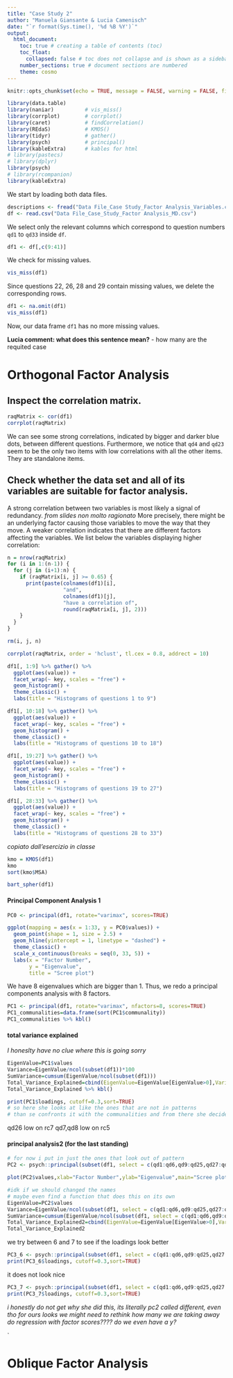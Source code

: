 ```yaml
---
title: "Case Study 2"
author: "Manuela Giansante & Lucia Camenisch"
date: "`r format(Sys.time(), '%d %B %Y')`"
output:
  html_document:
    toc: true # creating a table of contents (toc)
    toc_float:
      collapsed: false # toc does not collapse and is shown as a sidebar (toc_float)
    number_sections: true # document sections are numbered
    theme: cosmo
---
```


```r
knitr::opts_chunk$set(echo = TRUE, message = FALSE, warning = FALSE, fig.align = "center")
```

```r
library(data.table)
library(naniar)          # vis_miss()
library(corrplot)        # corrplot()
library(caret)           # findCorrelation()
library(REdaS)           # KMOS()
library(tidyr)           # gather()
library(psych)           # principal()
library(kableExtra)      # kables for html
# library(pastecs)
# library(dplyr)
library(psych)
# library(rcompanion) 
library(kableExtra)
```

We start by loading both data files.

```r
descriptions <- fread("Data File_Case Study_Factor Analysis_Variables.csv")
df <- read.csv("Data File_Case_Study_Factor Analysis_MD.csv")
```

We select only the relevant columns which correspond to question numbers `qd1` to `qd33` inside `df`.

```r
df1 <- df[,c(9:41)]
```

We check for missing values.

```r
vis_miss(df1)
```

Since questions 22, 26, 28 and 29 contain missing values, we delete the corresponding rows.

```r
df1 <- na.omit(df1)
vis_miss(df1)
```

Now, our data frame `df1` has no more missing values.

**Lucia comment: what does this sentence mean?** - how many are the requited case

# Orthogonal Factor Analysis

## Inspect the correlation matrix.

```r
raqMatrix <- cor(df1)
corrplot(raqMatrix)
```

We can see some strong correlations, indicated by bigger and darker blue dots, between different questions. Furthermore, we notice that `qd4` and `qd23` seem to be the only two items with low correlations with all the other items. They are standalone items.

## Check whether the data set and all of its variables are suitable for factor analysis.

A strong correlation between two variables is most likely a signal of redundancy. *from slides non molto ragionato* More precisely, there might be an underlying factor causing those variables to move the way that they move. A weaker correlation indicates that there are different factors affecting the variables. We list below the variables displaying higher correlation:


```r
n = nrow(raqMatrix)
for (i in 1:(n-1)) {
  for (j in (i+1):n) {
    if (raqMatrix[i, j] >= 0.65) {
      print(paste(colnames(df1)[i],
                  "and",
                  colnames(df1)[j],
                  "have a correlation of",
                  round(raqMatrix[i, j], 2)))
    }
  }
}

rm(i, j, n)
```

```r
corrplot(raqMatrix, order = 'hclust', tl.cex = 0.8, addrect = 10)
```

```r
df1[, 1:9] %>% gather() %>%                 
  ggplot(aes(value)) +
  facet_wrap(~ key, scales = "free") +
  geom_histogram() +
  theme_classic() +
  labs(title = "Histograms of questions 1 to 9")

df1[, 10:18] %>% gather() %>%                 
  ggplot(aes(value)) +
  facet_wrap(~ key, scales = "free") +
  geom_histogram() +
  theme_classic() +
  labs(title = "Histograms of questions 10 to 18")

df1[, 19:27] %>% gather() %>%                 
  ggplot(aes(value)) +
  facet_wrap(~ key, scales = "free") +
  geom_histogram() +
  theme_classic() +
  labs(title = "Histograms of questions 19 to 27")

df1[, 28:33] %>% gather() %>%                 
  ggplot(aes(value)) +
  facet_wrap(~ key, scales = "free") +
  geom_histogram() +
  theme_classic() +
  labs(title = "Histograms of questions 28 to 33")
```


*copiato dall'esercizio in classe*

```r
kmo = KMOS(df1)
kmo
sort(kmo$MSA)
```

```r
bart_spher(df1)
```

#### Principal Component Analysis 1

```r
PC0 <- principal(df1, rotate="varimax", scores=TRUE)

ggplot(mapping = aes(x = 1:33, y = PC0$values)) +
  geom_point(shape = 1, size = 2.5) +
  geom_hline(yintercept = 1, linetype = "dashed") +
  theme_classic() +
  scale_x_continuous(breaks = seq(0, 33, 5)) +
  labs(x = "Factor Number",
       y = "Eigenvalue",
       title = "Scree plot")
```

We have 8 eigenvalues which are bigger than 1. Thus, we redo a principal components analysis with 8 factors.

```r
PC1 <- principal(df1, rotate="varimax", nfactors=8, scores=TRUE)
PC1_communalities=data.frame(sort(PC1$communality))
PC1_communalities %>% kbl()
```

#### total variance explained

*I honeslty have no clue where this is going sorry*

```r
EigenValue=PC1$values
Variance=EigenValue/ncol(subset(df1))*100
SumVariance=cumsum(EigenValue/ncol(subset(df1)))
Total_Variance_Explained=cbind(EigenValue=EigenValue[EigenValue>0],Variance=Variance[Variance>0],Total_Variance=SumVariance[Variance>0])
Total_Variance_Explained %>% kbl()
```

```r
print(PC1$loadings, cutoff=0.3,sort=TRUE)
# so here she looks at like the ones that are not in patterns
# than se confronts it with the communalities and from there she decides which ones to eliminate
```

qd26 low on rc7 qd7,qd8 low on rc5

#### principal analysis2 (for the last standing)

```r
# for now i put in just the ones that look out of pattern
PC2 <- psych::principal(subset(df1, select = c(qd1:qd6,qd9:qd25,qd27:qd33)), rotate="varimax", scores=TRUE)

plot(PC2$values,xlab="Factor Number",ylab="Eigenvalue",main="Scree plot",cex.lab=1.2,cex.axis=1.2,cex.main=1.8)+abline(h=1)
```

```r
#idk if we should changed the names
# maybe even find a function that does this on its own
EigenValue=PC2$values
Variance=EigenValue/ncol(subset(df1, select = c(qd1:qd6,qd9:qd25,qd27:qd33)))*100
SumVariance=cumsum(EigenValue/ncol(subset(df1, select = c(qd1:qd6,qd9:qd25,qd27:qd33))))
Total_Variance_Explained2=cbind(EigenValue=EigenValue[EigenValue>0],Variance=Variance[Variance>0],Total_Variance=SumVariance[Variance>0])
Total_Variance_Explained2
```

we try between 6 and 7 to see if the loadings look better

```r
PC3_6 <- psych::principal(subset(df1, select = c(qd1:qd6,qd9:qd25,qd27:qd33)), rotate="varimax",nfactors=6, scores=TRUE)
print(PC3_6$loadings, cutoff=0.3,sort=TRUE)
```

it does not look nice

```r
PC3_7 <- psych::principal(subset(df1, select = c(qd1:qd6,qd9:qd25,qd27:qd33)), rotate="varimax",nfactors=7, scores=TRUE)
print(PC3_7$loadings, cutoff=0.3,sort=TRUE)
```

*i honestly do not get why she did this, its literally pc2 called different, even tho for ours looks we might need to rethink how many we are taking away* *do regression with factor scores???? do we even have a y?*

\`

# Oblique Factor Analysis
